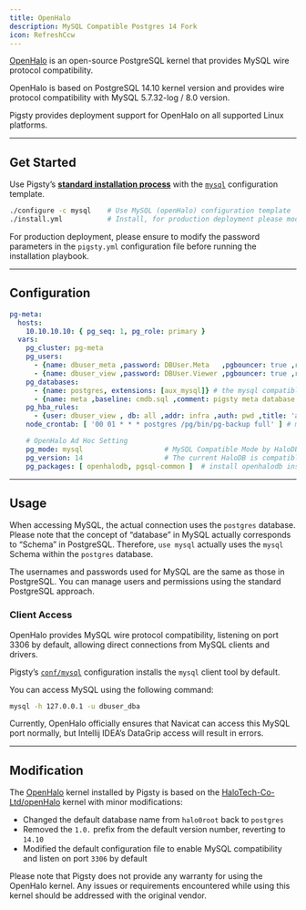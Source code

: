 ```yaml
---
title: OpenHalo
description: MySQL Compatible Postgres 14 Fork
icon: RefreshCcw
---
```


[OpenHalo](https://www.openhalo.org/) is an open-source PostgreSQL kernel that provides MySQL wire protocol compatibility.

OpenHalo is based on PostgreSQL 14.10 kernel version and provides wire protocol compatibility with MySQL 5.7.32-log / 8.0 version.

Pigsty provides deployment support for OpenHalo on all supported Linux platforms.



------

## Get Started

Use Pigsty’s [**standard installation process**](/docs/install/start/) with the [`mysql`](https://github.com/pgsty/pigsty/blob/main/conf/mysql.yml) configuration template.

```bash
./configure -c mysql    # Use MySQL (openHalo) configuration template
./install.yml           # Install, for production deployment please modify passwords in pigsty.yml first
```

For production deployment, please ensure to modify the password parameters in the `pigsty.yml` configuration file before running the installation playbook.


------

## Configuration

```yaml
pg-meta:
  hosts:
    10.10.10.10: { pg_seq: 1, pg_role: primary }
  vars:
    pg_cluster: pg-meta
    pg_users:
      - {name: dbuser_meta ,password: DBUser.Meta   ,pgbouncer: true ,roles: [dbrole_admin]    ,comment: pigsty admin user }
      - {name: dbuser_view ,password: DBUser.Viewer ,pgbouncer: true ,roles: [dbrole_readonly] ,comment: read-only viewer for meta database }
    pg_databases:
      - {name: postgres, extensions: [aux_mysql]} # the mysql compatible database
      - {name: meta ,baseline: cmdb.sql ,comment: pigsty meta database ,schemas: [pigsty]}
    pg_hba_rules:
      - {user: dbuser_view , db: all ,addr: infra ,auth: pwd ,title: 'allow grafana dashboard access cmdb from infra nodes'}
    node_crontab: [ '00 01 * * * postgres /pg/bin/pg-backup full' ] # make a full backup every 1am

    # OpenHalo Ad Hoc Setting
    pg_mode: mysql                    # MySQL Compatible Mode by HaloDB
    pg_version: 14                    # The current HaloDB is compatible with PG Major Version 14
    pg_packages: [ openhalodb, pgsql-common ]  # install openhalodb instead of postgresql kernel
```


------

## Usage

When accessing MySQL, the actual connection uses the `postgres` database. Please note that the concept of “database” in MySQL actually corresponds to “Schema” in PostgreSQL. Therefore, `use mysql` actually uses the `mysql` Schema within the `postgres` database.

The usernames and passwords used for MySQL are the same as those in PostgreSQL. You can manage users and permissions using the standard PostgreSQL approach.

### Client Access

OpenHalo provides MySQL wire protocol compatibility, listening on port 3306 by default, allowing direct connections from MySQL clients and drivers.

Pigsty’s [`conf/mysql`](https://github.com/pgsty/pigsty/blob/main/conf/mysql.yml) configuration installs the `mysql` client tool by default.

You can access MySQL using the following command:

```bash
mysql -h 127.0.0.1 -u dbuser_dba
```

Currently, OpenHalo officially ensures that Navicat can access this MySQL port normally, but Intellij IDEA’s DataGrip access will result in errors.




------

## Modification

The [OpenHalo](https://github.com/pgsty/openHalo) kernel installed by Pigsty is based on the [HaloTech-Co-Ltd/openHalo](https://github.com/HaloTech-Co-Ltd/openHalo) kernel with minor modifications:

- Changed the default database name from `halo0root` back to `postgres`
- Removed the `1.0.` prefix from the default version number, reverting to `14.10`
- Modified the default configuration file to enable MySQL compatibility and listen on port `3306` by default

Please note that Pigsty does not provide any warranty for using the OpenHalo kernel. Any issues or requirements encountered while using this kernel should be addressed with the original vendor.

